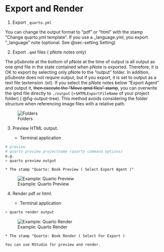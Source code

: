 

# Export and Render {#sec-export }



1. Export `_quarto.yml`

You can change the output format to "pdf" or "html"  with the stamp "Change quarto.yml template".
If you use a _language.yml, you export "_language" note (optional. See  @sec-setting Setting)


2. Export  `.qmd` files ( pNote notes only)

The pSubnote at the bottom of pNote at the time of output is all output as one qmd file in the state contained when pNote is exported. Therefore, it is OK to export by selecting only pNote to the "output" folder. In addition, pSubnote does not require output, but if you export, it is set to output as a text file (extension .txt).
If you select the pNote notes below "Export Agent" and output it, ~~then execute the "Move qmd files" stamp~~, you can overwrite the qmd file directly to `./output` (=`$HTMLExportFileName` of your project folder) ( @fig-output-tree). This method avoids considering the folder structure when referencing image files with a relative path.

![Folders](screenshots/outputfoldertree01.png){#fig-output-tree}



3. Preview HTML output. 



    * Terminal application 


```zsh
# preview
# quarto preview projectname (quarto command options)
e.g. 
> quarto preview output
```



    * The stamp "Quarto: Book Preview ( Select Export Agent )" 


![Example: Quarto Preview](screenshots/quartorenderexample02.png){#fig-quarto-preview}



4. Render pdf or html.



    * Terminal application 


```zsh
> quarto render output
```


![Example: Quarto Render](screenshots/quartorenderexample01.png){#fig-quarto-render}



    * The stamp "Quarto: Book Render ( Select For Export )

    You can use RStudio for preview and render.





